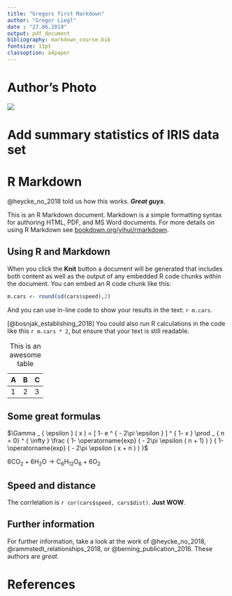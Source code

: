```yaml
---
title: "Gregors first Markdown"
author: "Gregor Liegl"
date : "27.06.2019"
output: pdf_document
bibliography: markdown_course.bib
fontsize: 11pt
classoption: a4paper
---
```


# Author's Photo

![](../material/GL.jpg)


# Add summary statistics of IRIS data set 


# R Markdown

@heycke_no_2018 told us how this works. ***Great guys***.

This is an R Markdown document. 
Markdown is a simple formatting syntax for authoring HTML, PDF, and MS Word documents.
For more details on using R Markdown see [bookdown.org/yihui/rmarkdown](https://bookdown.org/yihui/rmarkdown).

## Using R and Markdown

When you click the **Knit** button a document will be generated that includes both content as well as the output of any embedded R code chunks within the document.
You can embed an R code chunk like this:

```r
m.cars <- round(sd(cars$speed),2)
```

And you can use in-line code to show your results in the text: `r m.cars`.

[@bosnjak_establishing_2018]
You could also run R calculations in the code like this `r m.cars * 2`, but ensure that your text is still readable. 

| A | B | C |
|---|---|---|
| 1 | 2 | 3 |

Table: This is an awesome table



## Some great formulas 

$\Gamma _ { \epsilon } ( x ) = [ 1- e ^ { - 2\pi \epsilon } ] ^ { 1- x } \prod _ { n = 0} ^ { \infty } \frac { 1- \operatorname{exp} ( - 2\pi \epsilon ( n + 1) ) } { 1- \operatorname{exp} ( - 2\pi \epsilon ( x + n ) ) }$



$6 \mathrm { CO } _ { 2 } + 6 \mathrm { H } _ { 2 } \mathrm { O } \rightarrow \mathrm { C } _ { 6 } \mathrm { H } _ { 12 } \mathrm { O } _ { 6 } + 6 \mathrm { O } _ { 2 }$


## Speed and distance

The corrlelation is `r cor(cars$speed, cars$dist)`. **Just WOW**.


## Further information

For further information, take a look at the work of @heycke_no_2018, @rammstedt_relationships_2018, or @berning_publication_2016.
These authors are *great*.


\newpage

# References